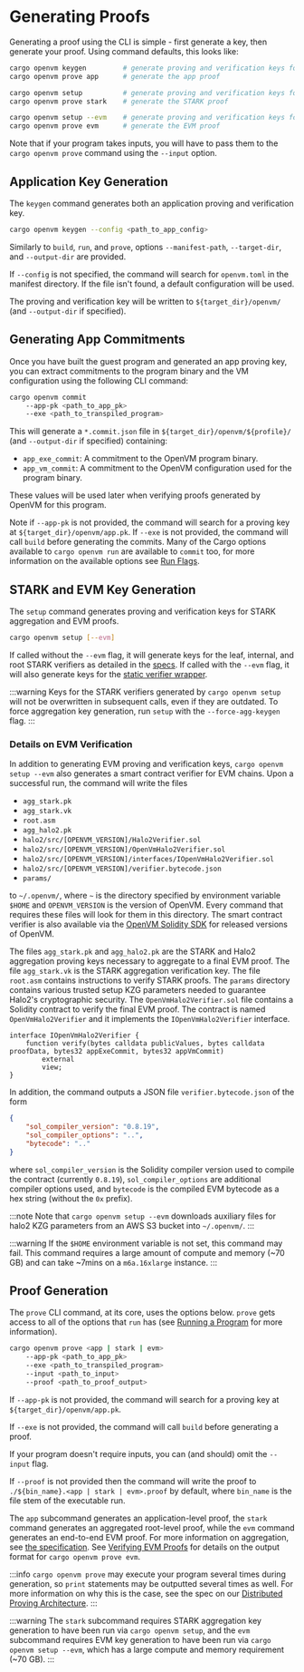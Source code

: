 # Generating Proofs

Generating a proof using the CLI is simple - first generate a key, then generate your proof. Using command defaults, this looks like:

```bash
cargo openvm keygen         # generate proving and verification keys for app proofs
cargo openvm prove app      # generate the app proof

cargo openvm setup          # generate proving and verification keys for STARK aggregation
cargo openvm prove stark    # generate the STARK proof

cargo openvm setup --evm    # generate proving and verification keys for EVM proofs
cargo openvm prove evm      # generate the EVM proof
```

Note that if your program takes inputs, you will have to pass them to the `cargo openvm prove` command using the `--input` option.

## Application Key Generation

The `keygen` command generates both an application proving and verification key.

```bash
cargo openvm keygen --config <path_to_app_config>
```

Similarly to `build`, `run`, and `prove`, options `--manifest-path`, `--target-dir`, and `--output-dir` are provided.

If `--config` is not specified, the command will search for `openvm.toml` in the manifest directory. If the file isn't found, a default configuration will be used.

The proving and verification key will be written to `${target_dir}/openvm/` (and `--output-dir` if specified).

## Generating App Commitments

Once you have built the guest program and generated an app proving key, you can extract commitments to the program binary and
the VM configuration using the following CLI command:

```bash
cargo openvm commit
    --app-pk <path_to_app_pk>
    --exe <path_to_transpiled_program>
```

This will generate a `*.commit.json` file in `${target_dir}/openvm/${profile}/` (and `--output-dir` if specified) containing:

- `app_exe_commit`: A commitment to the OpenVM program binary.
- `app_vm_commit`: A commitment to the OpenVM configuration used for the program binary.

These values will be used later when verifying proofs generated by OpenVM for this program.

Note if `--app-pk` is not provided, the command will search for a proving key at `${target_dir}/openvm/app.pk`. If `--exe` is not provided, the command will call `build` before generating the commits. Many of the Cargo options available to `cargo openvm run` are available to `commit` too, for more information on the available options see [Run Flags](/book/writing-apps/running-a-program#run-flags).

## STARK and EVM Key Generation

The `setup` command generates proving and verification keys for STARK aggregation and EVM proofs.

```bash
cargo openvm setup [--evm]
```

If called without the `--evm` flag, it will generate keys for the leaf, internal, and root STARK
verifiers as detailed in the [specs](/specs/architecture/continuations). If called with the `--evm`
flag, it will also generate keys for the [static verifier wrapper](/specs/architecture/continuations#static-verifier-wrapper).

:::warning
Keys for the STARK verifiers generated by `cargo openvm setup` will not be overwritten in subsequent calls, even if they are outdated. To force aggregation key generation, run `setup` with the `--force-agg-keygen` flag.
:::

### Details on EVM Verification

In addition to generating EVM proving and verification keys, `cargo openvm setup --evm` also
generates a smart contract verifier for EVM chains. Upon a successful run, the command will write the files

- `agg_stark.pk`
- `agg_stark.vk`
- `root.asm`
- `agg_halo2.pk`
- `halo2/src/[OPENVM_VERSION]/Halo2Verifier.sol`
- `halo2/src/[OPENVM_VERSION]/OpenVmHalo2Verifier.sol`
- `halo2/src/[OPENVM_VERSION]/interfaces/IOpenVmHalo2Verifier.sol`
- `halo2/src/[OPENVM_VERSION]/verifier.bytecode.json`
- `params/`

to `~/.openvm/`, where `~` is the directory specified by environment variable `$HOME` and 
`OPENVM_VERSION` is the version of OpenVM. Every command that requires these files will 
look for them in this directory. The smart contract verifier is also available via the
[OpenVM Solidity SDK](/book/writing-apps/solidity-sdk) for released versions of OpenVM.

The files `agg_stark.pk` and `agg_halo2.pk` are the STARK and Halo2 aggregation proving keys necessary to aggregate to a final EVM proof.
The file `agg_stark.vk` is the STARK aggregation verification key.
The file `root.asm` contains instructions to verify STARK proofs.
The `params` directory contains various trusted setup KZG parameters needed to guarantee Halo2's cryptographic security.
The `OpenVmHalo2Verifier.sol` file contains a Solidity contract to verify the final EVM proof. The contract is named `OpenVmHalo2Verifier` and it implements the `IOpenVmHalo2Verifier` interface.

```solidity [IOpenVmHalo2Verifier.sol]
interface IOpenVmHalo2Verifier {
    function verify(bytes calldata publicValues, bytes calldata proofData, bytes32 appExeCommit, bytes32 appVmCommit)
        external
        view;
}
```

In addition, the command outputs a JSON file `verifier.bytecode.json` of the form

```json [verifier.bytecode.json]
{
    "sol_compiler_version": "0.8.19",
    "sol_compiler_options": "..",
    "bytecode": ".."
}
```

where `sol_compiler_version` is the Solidity compiler version used to compile the contract (currently `0.8.19`),
`sol_compiler_options` are additional compiler options used, and
`bytecode` is the compiled EVM bytecode as a hex string (without the `0x` prefix).

:::note
Note that `cargo openvm setup --evm` downloads auxiliary files for halo2 KZG parameters from an AWS S3 bucket into `~/.openvm/`.
:::

:::warning
If the `$HOME` environment variable is not set, this command may fail. This command requires a large amount of compute and memory (~70 GB) and can take ~7mins on a `m6a.16xlarge` instance.
:::

## Proof Generation

The `prove` CLI command, at its core, uses the options below. `prove` gets access to all of the options that `run` has (see [Running a Program](/book/writing-apps/running-a-program) for more information).

```bash
cargo openvm prove <app | stark | evm>
    --app-pk <path_to_app_pk>
    --exe <path_to_transpiled_program>
    --input <path_to_input>
    --proof <path_to_proof_output>
```

If `--app-pk` is not provided, the command will search for a proving key at `${target_dir}/openvm/app.pk`.

If `--exe` is not provided, the command will call `build` before generating a proof.

If your program doesn't require inputs, you can (and should) omit the `--input` flag.

If `--proof` is not provided then the command will write the proof to `./${bin_name}.<app | stark | evm>.proof` by default, where `bin_name` is the file stem of the executable run.

The `app` subcommand generates an application-level proof, the `stark` command generates an aggregated root-level proof, while the `evm` command generates an end-to-end EVM proof. For more information on aggregation, see [the specification](/specs/architecture/continuations). See [Verifying EVM Proofs](/book/writing-apps/verifying-proofs#verifying-evm-proofs) for details on the output format for `cargo openvm prove evm`.

:::info
`cargo openvm prove` may execute your program several times during generation, so `print` statements may be outputted several times as well. For more information on why this is the case, see the spec on our [Distributed Proving Architecture](/specs/architecture/distributed-proving).
:::

:::warning
The `stark` subcommand requires STARK aggregation key generation to have been run via
`cargo openvm setup`, and the `evm` subcommand requires EVM key generation to have been run via
`cargo openvm setup --evm`, which has a large compute and memory requirement (~70 GB).
:::
